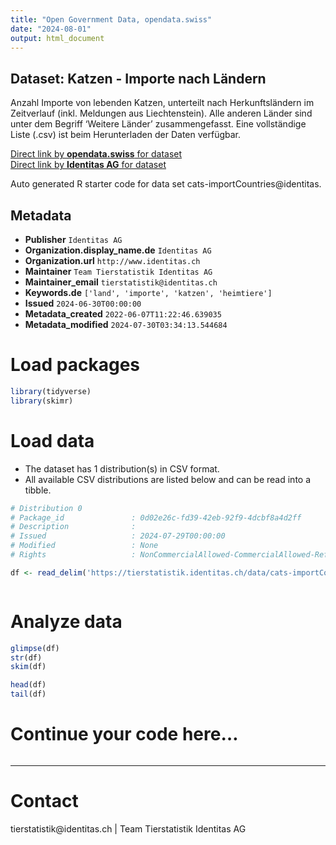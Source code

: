 ```yaml
---
title: "Open Government Data, opendata.swiss"
date: "2024-08-01"
output: html_document
---
```


## Dataset: Katzen - Importe nach Ländern

Anzahl Importe von lebenden Katzen, unterteilt nach Herkunftsländern im Zeitverlauf (inkl. Meldungen aus Liechtenstein). Alle anderen Länder sind unter dem Begriff 'Weitere Länder' zusammengefasst. Eine vollständige Liste (.csv) ist beim Herunterladen der Daten verfügbar.

[Direct link by **opendata.swiss** for dataset](https://opendata.swiss/de/dataset/katzen-importe-nach-landern)<br>
[Direct link by **Identitas AG** for dataset](https://tierstatistik.identitas.ch/)

Auto generated R starter code for data set cats-importCountries@identitas.

## Metadata

- **Publisher** `Identitas AG`
- **Organization.display_name.de** `Identitas AG`
- **Organization.url** `http://www.identitas.ch`
- **Maintainer** `Team Tierstatistik Identitas AG`
- **Maintainer_email** `tierstatistik@identitas.ch`
- **Keywords.de** `['land', 'importe', 'katzen', 'heimtiere']`
- **Issued** `2024-06-30T00:00:00`
- **Metadata_created** `2022-06-07T11:22:46.639035`
- **Metadata_modified** `2024-07-30T03:34:13.544684`


# Load packages

```r

library(tidyverse)
library(skimr)

```

# Load data

-   The dataset has 1 distribution(s) in CSV format.
-   All available CSV distributions are listed below and can be read into a tibble.

```r

# Distribution 0
# Package_id               : 0d02e26c-fd39-42eb-92f9-4dcbf8a4d2ff
# Description              : 
# Issued                   : 2024-07-29T00:00:00
# Modified                 : None
# Rights                   : NonCommercialAllowed-CommercialAllowed-ReferenceRequired

df <- read_delim('https://tierstatistik.identitas.ch/data/cats-importCountries.csv')



```

# Analyze data

```r

glimpse(df)
str(df)
skim(df)

head(df)
tail(df)

```

# Continue your code here...

```r

```

------------------------------------------------------------------------

# Contact

tierstatistik@identitas.ch | Team Tierstatistik Identitas AG
